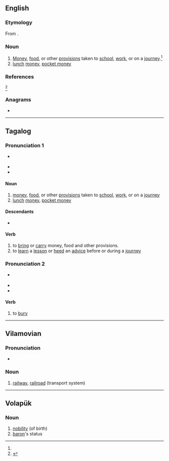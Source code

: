 ==English==

===Etymology===
From {{bor|en|tl|baon}}.

===Noun===
{{en-noun|?}} {{tlb|en|Philippines}}

# [[money|Money]], [[food]], or other [[provisions]] taken to [[school]], [[work]], or on a [[journey]].<ref name="OED June 2015"/>
# [[lunch]] [[money]], [[pocket money]]

===References===
<references>
<ref name="OED June 2015">{{R:OED Online|title=baon|code=33924987|part of speech=n|date=June 2015}}</ref>
</references>

===Anagrams===
* {{anagrams|en|a=abno|AONB|Abon|Bano|Bona|Oban|bona}}

----

==Tagalog==

===Pronunciation 1===
* {{a|General Tagalog}} {{IPA|tl|/ˈbaˌon/}}
* {{rhymes|tl|on}}
* {{hyphenation|tl|ba|on}}

====Noun====
{{head|tl|noun}}

# [[money|money]], [[food]], or other [[provisions]] taken to [[school]], [[work]], or on a [[journey]]
# [[lunch]] [[money]], [[pocket money]]

====Descendants====
* {{desc|en|baon|bor=1}}

====Verb====
{{head|tl|verb}}

# to [[bring]] or [[carry]] money, food and other provisions.
# to [[learn]] a [[lesson]] or [[heed]] an [[advice]] before or during a [[journey]]

===Pronunciation 2===
* {{a|General Tagalog}} {{IPA|tl|/baˈon/}}
* {{rhymes|tl|on}}
* {{hyphenation|tl|ba|on}}

====Verb====
{{head|tl|verb}}

# to [[bury]]

----

==Vilamovian==

===Pronunciation===
* {{audio|wym|Wym-baon (wersja Józefa Gary).ogg|Audio}}

===Noun===
{{wym-noun|g=f}}

# [[railway]], [[railroad]] (transport system)

----

==Volapük==

===Noun===
{{vo-noun}}

# [[nobility]] (of birth)
# [[baron]]'s status